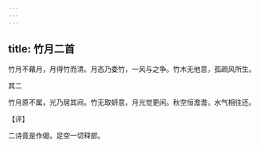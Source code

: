 ```yaml
---
---
---
```

title: 竹月二首
---







竹月不藉月，月得竹而清。月态乃委竹，一风与之争。竹木无他意，孤疏风所生。





其二


竹月原不属，光乃居其间。竹无取妍意，月光觉更闲。秋空恒澹澹，水气相往还。

【评】

二诗竟是作偈，足空一切释部。
